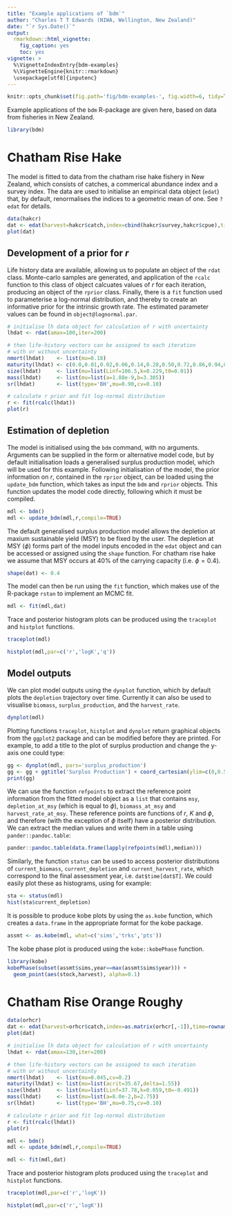 ```yaml
---
title: "Example applications of `bdm`"
author: "Charles T T Edwards (NIWA, Wellington, New Zealand)"
date: "`r Sys.Date()`"
output:
  rmarkdown::html_vignette:
    fig_caption: yes
    toc: yes
vignette: >
  %\VignetteIndexEntry{bdm-examples}
  %\VignetteEngine{knitr::rmarkdown}
  \usepackage[utf8]{inputenc}
---
```


```r
knitr::opts_chunk$set(fig.path='fig/bdm-examples-', fig.width=6, tidy=TRUE, tidy.opts=list(blank=TRUE, width.cutoff=75), message=FALSE, warning=FALSE, collapse = TRUE, comment = "#>")
```

Example applications of the `bdm` R-package are given here, based on data from fisheries in New Zealand.

```r
library(bdm)
```

# Chatham Rise Hake

The model is fitted to data from the chatham rise hake fishery in New Zealand, which consists of catches, a commerical abundance index and a survey index. The data are used to initialise an empirical data object (`edat`) that, by default, renormalises the indices to a geometric mean of one. See `?edat` for details.

```r
data(hakcr)
dat <- edat(harvest=hakcr$catch,index=cbind(hakcr$survey,hakcr$cpue),time=rownames(hakcr))
plot(dat)
```

## Development of a prior for $r$
Life history data are available, allowing us to populate an object of the `rdat` class. Monte-carlo samples are generated, and application of the `rcalc` function to this class of object calcuates values of $r$ for each iteration, producing an object of the `rprior` class. Finally, there is a `fit` function used to parameterise a log-normal distribution, and thereby to create an informative prior for the intrinsic growth rate. The estimated parameter values can be found in `object@lognormal.par`.

```r
# initialise lh data object for calculation of r with uncertainty
lhdat <- rdat(amax=100,iter=200)

# then life-history vectors can be assigned to each iteration
# with or without uncertainty
nmort(lhdat)    <- list(mu=0.18)
maturity(lhdat) <- c(0.0,0.01,0.02,0.06,0.14,0.28,0.50,0.72,0.86,0.94,0.98,0.99,1.00)
size(lhdat)     <- list(mu=list(Linf=106.5,k=0.229,t0=0.01))
mass(lhdat)     <- list(mu=list(a=1.88e-9,b=3.305))
sr(lhdat)       <- list(type='BH',mu=0.90,cv=0.10)

# calculate r prior and fit log-normal distribution
r <- fit(rcalc(lhdat))
plot(r)
```

## Estimation of depletion
The model is initialised using the `bdm` command, with no arguments. Arguments can be supplied in the form or alternative model code, but by default initialisation loads a generalised surplus production model, which will be used for this example. Following initialisation of the model, the prior information on $r$, contained in the `rprior` object, can be loaded using the `update_bdm` function, which takes as input the `bdm` and `rprior` objects. This function updates the model code directly, following which it must be compiled.

```r
mdl <- bdm()
mdl <- update_bdm(mdl,r,compile=TRUE)
```

The default generalised surplus production model allows the depletion at maxium sustainable yield (MSY) to be fixed by the user. The depletion at MSY ($\phi$) forms part of the model inputs encoded in the `edat` object and can be accessed or assigned using the `shape` function. For chatham rise hake we assume that MSY occurs at 40\% of the carrying capacity (i.e. $\phi=0.4$). 

```r
shape(dat) <- 0.4
```

The model can then be run using the `fit` function, which makes use of the R-package `rstan` to implement an MCMC fit.

```r
mdl <- fit(mdl,dat)
```

Trace and posterior histogram plots can be produced using the `traceplot` and `histplot` functions.

```r
traceplot(mdl)
```
```r
histplot(mdl,par=c('r','logK','q'))
```

## Model outputs

We can plot model outputs using the `dynplot` function, which by default plots the `depletion` trajectory over time. Currently it can also be used to visualise `biomass`, `surplus_production`, and the `harvest_rate`.

```r
dynplot(mdl)
```

Plotting functions `traceplot`, `histplot` and `dynplot` return graphical objects from the `ggplot2` package and can be modified before they are printed. For example, to add a title to the plot of surplus production and change the y-axis one could type:

```r
gg <- dynplot(mdl, pars='surplus_production')
gg <- gg + ggtitle('Surplus Production') + coord_cartesian(ylim=c(0,0.5))
print(gg)
```

We can use the function `refpoints` to extract the reference point information from the fitted model object as a `list` that contains `msy`, `depletion_at_msy` (which is equal to $\phi$), `biomass_at_msy` and `harvest_rate_at_msy`. These reference points are functions of $r$, $K$ and $\phi$, and therefore (with the exception of $\phi$ itself) have a posterior distribution. We can extract the median values and write them in a table using `pander::pandoc.table`: 

```r
pander::pandoc.table(data.frame(lapply(refpoints(mdl),median)))
```

Similarly, the function `status` can be used to access posterior distributions of `current_biomass`, `current_depletion` and `current_harvest_rate`, which correspond to the final assessment year, i.e. `dat$time[dat$T]`. We could easily plot these as histograms, using for example:

```r
sta <- status(mdl)
hist(sta$current_depletion)
```

It is possible to produce kobe plots by using the `as.kobe` function, which creates a `data.frame` in the appropriate format for the kobe package. 

```r
assmt <- as.kobe(mdl, what=c('sims','trks','pts'))
```

The kobe phase plot is produced using the `kobe::kobePhase` function.

```r
library(kobe)
kobePhase(subset(assmt$sims,year==max(assmt$sims$year))) +
  geom_point(aes(stock,harvest), alpha=0.1)
```

# Chatham Rise Orange Roughy

```r
data(orhcr)
dat <- edat(harvest=orhcr$catch,index=as.matrix(orhcr[,-1]),time=rownames(orhcr))
plot(dat)
```


```r
# initialise lh data object for calculation of r with uncertainty
lhdat <- rdat(amax=130,iter=200)

# then life-history vectors can be assigned to each iteration
# with or without uncertainty
nmort(lhdat)    <- list(mu=0.045,cv=0.2)
maturity(lhdat) <- list(mu=list(acrit=35.67,delta=1.55))
size(lhdat)     <- list(mu=list(Linf=37.78,k=0.059,t0=-0.491))
mass(lhdat)     <- list(mu=list(a=8.0e-2,b=2.75))
sr(lhdat)       <- list(type='BH',mu=0.75,cv=0.10)

# calculate r prior and fit log-normal distribution
r <- fit(rcalc(lhdat))
plot(r)
```

```r
mdl <- bdm()
mdl <- update_bdm(mdl,r,compile=TRUE)
```

```r
mdl <- fit(mdl,dat)
```

Trace and posterior histogram plots produced using the `traceplot` and `histplot` functions.

```r
traceplot(mdl,par=c('r','logK'))
```
```r
histplot(mdl,par=c('r','logK'))
```


